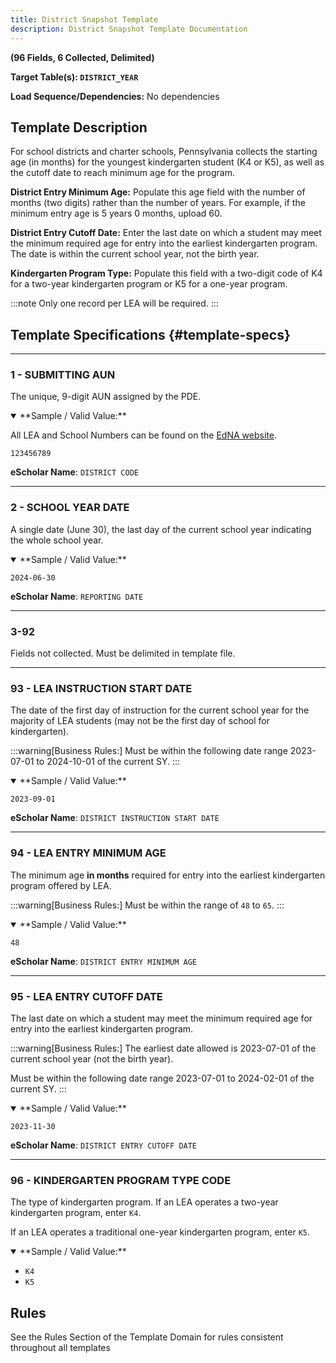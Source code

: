 ```yaml
---
title: District Snapshot Template
description: District Snapshot Template Documentation
---
```


**(96 Fields, 6 Collected, Delimited)**

**Target Table(s): `DISTRICT_YEAR`**

**Load Sequence/Dependencies:** No dependencies

## Template Description

For school districts and charter schools, Pennsylvania collects the starting age (in months) for the youngest kindergarten student (K4 or K5), as well as the cutoff date to reach minimum age for the program. 

**District Entry Minimum Age:** Populate this age field with the number of months (two digits) rather than the number of years. For example, if the minimum entry age is 5 years 0 months, upload 60.

**District Entry Cutoff Date:** Enter the last date on which a student may meet the minimum required age for entry into the earliest kindergarten program. The date is within the current school year, not the birth year.

**Kindergarten Program Type:** Populate this field with a two-digit code of K4 for a two-year kindergarten program or K5 for a one-year program.

:::note
Only one record per LEA will be required.
:::

## Template Specifications {#template-specs}

---
### 1 - SUBMITTING AUN
<p><Badge color="required" /> <Badge color="key" /> <Badge length={9} /></p>

The unique, 9-digit AUN assigned by the PDE.

<details open>
<summary>**Sample / Valid Value:**</summary>

All LEA and School Numbers can be found on the [EdNA website](http://www.edna.pa.gov/Screens/wfHome.aspx).

`123456789`
</details>

**eScholar Name**: `DISTRICT CODE`

---
### 2 - SCHOOL YEAR DATE
<p><Badge color="required" /> <Badge color="key" /> <Badge length={10} /></p>

A single date (June 30), the last day of the current school year indicating the whole school year.

<details open>
<summary>**Sample / Valid Value:**</summary>

`2024-06-30`
</details>

**eScholar Name**: `REPORTING DATE`

---
### 3-92
Fields not collected. Must be delimited in template file.

---
### 93 - LEA INSTRUCTION START DATE
<p><Badge color="required" /> <Badge color="updateable" /> <Badge length={10} /></p>

The date of the first day of instruction for the current school year for the majority of LEA students (may not be the first day of school for kindergarten).

:::warning[Business Rules:]
Must be within the following date range 2023-07-01 to 2024-10-01 of the current SY.
:::

<details open>
<summary>**Sample / Valid Value:**</summary>

`2023-09-01`
</details>

**eScholar Name**: `DISTRICT INSTRUCTION START DATE`

---
### 94 - LEA ENTRY MINIMUM AGE
<p><Badge color="required" /> <Badge color="updateable" /> <Badge length={2} /></p>

The minimum age **in months** required for entry into the earliest kindergarten program offered by LEA.

:::warning[Business Rules:]
Must be within the range of `48` to `65`.
:::

<details open>
<summary>**Sample / Valid Value:**</summary>

`48`
</details>

**eScholar Name**: `DISTRICT ENTRY MINIMUM AGE`

---
### 95 - LEA ENTRY CUTOFF DATE
<p><Badge color="required" /> <Badge color="updateable" /> <Badge length={10} /></p>

The last date on which a student may meet the minimum required age for entry into the earliest kindergarten program.

:::warning[Business Rules:]
The earliest date allowed is 2023-07-01 of the current school year (not the birth year). 

Must be within the following date range 2023-07-01 to 2024-02-01 of the current SY.
:::

<details open>
<summary>**Sample / Valid Value:**</summary>

`2023-11-30`
</details>

**eScholar Name**: `DISTRICT ENTRY CUTOFF DATE`

---
### 96 - KINDERGARTEN PROGRAM TYPE CODE
<p><Badge color="required" /> <Badge color="updateable" /> <Badge length={2} /></p>

The type of kindergarten program. If an LEA operates a two-year kindergarten program, enter `K4`. 

If an LEA operates a traditional one-year kindergarten program, enter `K5`.

<details open>
<summary>**Sample / Valid Value:**</summary>

- `K4`
- `K5`
</details>

## Rules
See the Rules Section of the Template Domain for rules consistent throughout all templates